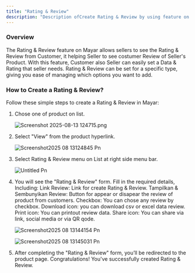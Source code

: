 ```yaml
---
title: "Rating & Review"
description: "Description ofCreate Rating & Review by using feature on mayar to create seller product ratings base on Customer Experience, this think is very important for Seller because it will make customer trust of product growth. your new file."
---
```


### Overview

The Rating & Review feature on Mayar allows sellers to see the Rating & Review from Customer, it helping Seller to see costumer Review of Seller's Product. With this feature, Customer also Seller can easily set a Data & Rating that seller needs. Rating & Review can be set for a specific type, giving you ease of managing which options you want to add.

### How to Create a Rating & Review?

Follow these simple steps to create a Rating & Review in Mayar:

1. Chose one of product on list.

   ![Screenshot 2025-08-13 124715.png](/images/Screenshot2025-08-13124715.png)
2. Select "View" from the product hyperlink.

   ![Screenshot2025 08 13124845 Pn](/images/Screenshot2025-08-13124845.png)
3. Select Rating & Review menu on List at right side menu bar.

   ![Untitled Pn](/images/Untitled.png)
4. You will see the "Rating & Review" form. Fill in the required details, Including: Link Review: Link for create Rating & Review. Tampilkan & Sembunyikan Review: Button for appear or disapear the review of product from customers. Checkbox: You can chose any review by checkbox. Download icon: you can download csv or excel data review. Print icon: You can printout review data. Share icon: You can share via link, social media or via QR qode.

   ![Screenshot2025 08 13144154 Pn](/images/Screenshot2025-08-13144154.png)

   ![Screenshot2025 08 13145031 Pn](/images/Screenshot2025-08-13145031.png)
5. After completing the "Rating & Review" form, you’ll be redirected to the product page. Congratulations\! You've successfully created Rating & Review. 
